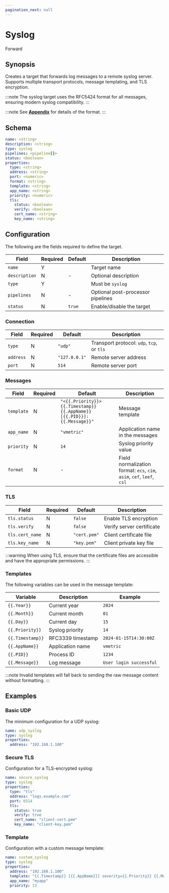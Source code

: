 ```yaml
---
pagination_next: null
---
```


# Syslog

<span className="theme-doc-version-badge badge badge--secondary">Forward</span>

## Synopsis

Creates a target that forwards log messages to a remote syslog server. Supports multiple transport protocols, message templating, and TLS encryption.

:::note
The syslog target uses the RFC5424 format for all messages, ensuring modern syslog compatibility.
:::

:::note
See [**Appendix**](/appendix.mdx#syslog) for details of the format.
:::

## Schema

```yaml
name: <string>
description: <string>
type: syslog
pipelines: <pipeline[]>
status: <boolean>
properties:
  type: <string>
  address: <string>
  port: <numeric>
  format: <string>
  template: <string>
  app_name: <string>
  priority: <numeric>
  tls:
    status: <boolean>
    verify: <boolean>
    cert_name: <string>
    key_name: <string>
```

## Configuration

The following are the fields required to define the target.

|Field|Required|Default|Description|
|---|---|---|---|
|`name`|Y||Target name|
|`description`|N|-|Optional description|
|`type`|Y||Must be `syslog`|
|`pipelines`|N|-|Optional post-processor pipelines|
|`status`|N|`true`|Enable/disable the target|

### Connection

|Field|Required|Default|Description|
|---|---|---|---|
|`type`|N|`"udp"`|Transport protocol: `udp`, `tcp`, or `tls`|
|`address`|N|`"127.0.0.1"`|Remote server address|
|`port`|N|`514`|Remote server port|

### Messages

|Field|Required|Default|Description|
|---|---|---|---|
|`template`|N|`"<{{.Priority}}> {{.Timestamp}} {{.AppName}}[{{.PID}}]: {{.Message}}"`|Message template|
|`app_name`|N|`"vmetric"`|Application name in the messages|
|`priority`|N|`14`|Syslog priority value|
|`format`|N|-|Field normalization format: `ecs`, `cim`, `asim`, `cef`, `leef`, `csl`|

### TLS

|Field|Required|Default|Description|
|---|---|---|---|
|`tls.status`|N|`false`|Enable TLS encryption|
|`tls.verify`|N|`false`|Verify server certificate|
|`tls.cert_name`|N|`"cert.pem"`|Client certificate file|
|`tls.key_name`|N|`"key.pem"`|Client private key file|

:::warning
When using TLS, ensure that the certificate files are accessible and have the appropriate permissions.
:::

### Templates

The following variables can be used in the message template:

|Variable|Description|Example|
|---|---|---|
|`{{.Year}}`|Current year|`2024`|
|`{{.Month}}`|Current month|`01`|
|`{{.Day}}`|Current day|`15`|
|`{{.Priority}}`|Syslog priority|`14`|
|`{{.Timestamp}}`|RFC3339 timestamp|`2024-01-15T14:30:00Z`|
|`{{.AppName}}`|Application name|`vmetric`|
|`{{.PID}}`|Process ID|`1234`|
|`{{.Message}}`|Log message|`User login successful`|

:::note
Invalid templates will fall back to sending the raw message content without formatting.
:::

## Examples

### Basic UDP

The minimum configuration for a UDP syslog:

```yaml
name: udp_syslog
type: syslog
properties:
  address: "192.168.1.100"
```

### Secure TLS

Configuration for a TLS-encrypted syslog:

```yaml
name: secure_syslog
type: syslog
properties:
  type: "tls"
  address: "logs.example.com"
  port: 6514
  tls:
    status: true
    verify: true
    cert_name: "client-cert.pem"
    key_name: "client-key.pem"
```

### Template

Configuration with a custom message template:

```yaml
name: custom_syslog
type: syslog
properties:
  address: "192.168.1.100"
  template: "{{.Timestamp}} [{{.AppName}}] severity={{.Priority}} {{.Message}}"
  app_name: "myapp"
  priority: 13
```
